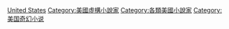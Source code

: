 {{Commonscat|Fantasy writers from the United States}}
{{Category TOC|numerals=no}}

[[Category:各國奇幻小說家|United States]]
[[Category:美國虛構小說家|Category:美國虛構小說家]]
[[Category:各類美國小說家|Category:各類美國小說家]]
[[Category:美国奇幻小说|Category:美国奇幻小说]]